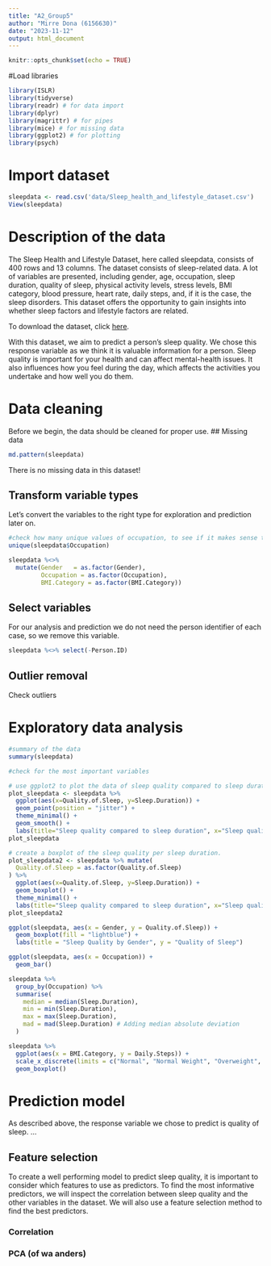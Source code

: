 ```yaml
---
title: "A2_Group5"
author: "Mirre Dona (6156630)"
date: "2023-11-12"
output: html_document
---
```


```r
knitr::opts_chunk$set(echo = TRUE)
```

#Load libraries
```r
library(ISLR) 
library(tidyverse) 
library(readr) # for data import
library(dplyr)
library(magrittr) # for pipes
library(mice) # for missing data
library(ggplot2) # for plotting
library(psych)
```

# Import dataset
```r
sleepdata <- read.csv('data/Sleep_health_and_lifestyle_dataset.csv')
View(sleepdata)
```

# Description of the data
The Sleep Health and Lifestyle Dataset, here called sleepdata, consists of 400 rows and 13 columns. The dataset consists of sleep-related data. A lot of variables are presented, including gender, age, occupation, sleep duration, quality of sleep, physical activity levels, stress levels, BMI category, blood pressure, heart rate, daily steps, and, if it is the case, the sleep disorders. This dataset offers the opportunity to gain insights into whether sleep factors and lifestyle factors are related.

To download the dataset, click [here](https://www.kaggle.com/code/jillanisofttech/sleep-health-and-lifestyle-predication-with-94-ac).

With this dataset, we aim to predict a person's sleep quality. We chose this response variable as we think it is valuable information for a person. Sleep quality is important for your health and can affect mental-health issues. It also influences how you feel during the day, which affects the activities you undertake and how well you do them.

# Data cleaning
Before we begin, the data should be cleaned for proper use.
## Missing data
```r
md.pattern(sleepdata)
```
There is no missing data in this dataset!

## Transform variable types
Let's convert the variables to the right type for exploration and prediction later on.
```r
#check how many unique values of occupation, to see if it makes sense to convert to factor, or if there are too many unique values
unique(sleepdata$Occupation)
```

```r
sleepdata %<>% 
  mutate(Gender   = as.factor(Gender),
         Occupation = as.factor(Occupation),
         BMI.Category = as.factor(BMI.Category))
```

## Select variables
For our analysis and prediction we do not need the person identifier of each case, so we remove this variable.
```r
sleepdata %<>% select(-Person.ID)
```


## Outlier removal
Check outliers


# Exploratory data analysis

```r
#summary of the data
summary(sleepdata)

#check for the most important variables

# use ggplot2 to plot the data of sleep quality compared to sleep duration
plot_sleepdata <- sleepdata %>% 
  ggplot(aes(x=Quality.of.Sleep, y=Sleep.Duration)) + 
  geom_point(position = "jitter") + 
  theme_minimal() +
  geom_smooth() +
  labs(title="Sleep quality compared to sleep duration", x="Sleep quality", y="Sleep duration")
plot_sleepdata

# create a boxplot of the sleep quality per sleep duration.
plot_sleepdata2 <- sleepdata %>% mutate(
  Quality.of.Sleep = as.factor(Quality.of.Sleep)
) %>% 
  ggplot(aes(x=Quality.of.Sleep, y=Sleep.Duration)) + 
  geom_boxplot() + 
  theme_minimal() +
  labs(title="Sleep quality compared to sleep duration", x="Sleep quality", y="Sleep duration")
plot_sleepdata2

ggplot(sleepdata, aes(x = Gender, y = Quality.of.Sleep)) +
  geom_boxplot(fill = "lightblue") +
  labs(title = "Sleep Quality by Gender", y = "Quality of Sleep")

ggplot(sleepdata, aes(x = Occupation)) +
  geom_bar()

sleepdata %>% 
  group_by(Occupation) %>% 
  summarise( 
    median = median(Sleep.Duration),
    min = min(Sleep.Duration),
    max = max(Sleep.Duration),
    mad = mad(Sleep.Duration) # Adding median absolute deviation 
  )

sleepdata %>% 
  ggplot(aes(x = BMI.Category, y = Daily.Steps)) + 
  scale_x_discrete(limits = c("Normal", "Normal Weight", "Overweight", "Obese")) +
  geom_boxplot()
```

# Prediction model
As described above, the response variable we chose to predict is quality of sleep. ...

## Feature selection
To create a well performing model to predict sleep quality, it is important to consider which features to use as predictors. To find the most informative predictors, we will inspect the correlation between sleep quality and the other variables in the dataset. We will also use a feature selection method to find the best predictors. 

### Correlation

### PCA (of wa anders)



